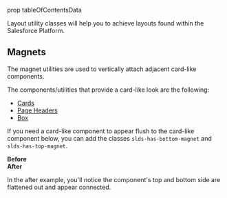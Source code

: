 prop tableOfContentsData

<div className="lead">
Layout utility classes will help you to achieve layouts found within the Salesforce Platform.
</div>

<TableOfContents data={tableOfContentsData} />

## Magnets

The magnet utilities are used to vertically attach adjacent card-like components.

The components/utilities that provide a card-like look are the following:

* [Cards](/components/cards/)
* [Page Headers](/components/page-headers)
* [Box](/utilities/box)

If you need a card-like component to appear flush to the card-like component below, you can add the classes  `slds-has-bottom-magnet` and `slds-has-top-magnet`.

<Example title="layout card">
<div className="slds-grid slds-grid_pull-padded slds-wrap">
  <div className="slds-col slds-size_1-of-1 slds-large-size_1-of-2 slds-p-horizontal_medium">
    <strong>Before</strong>
    <CodeView toggleCode={false}>
      <div>
        <Magnet />
        <Magnet />
      </div>
    </CodeView>
  </div>
  <div className="slds-col slds-size_1-of-1 slds-large-size_1-of-2 slds-p-horizontal_medium">
    <strong>After</strong>
    <CodeView toggleCode={false}>
      <div>
        <Magnet className="slds-has-bottom-magnet" />
        <Magnet className="slds-has-top-magnet" />
      </div>
    </CodeView>
  </div>
</div>
</Example>

In the after example, you'll notice the component's top and bottom side are flattened out and appear connected.
